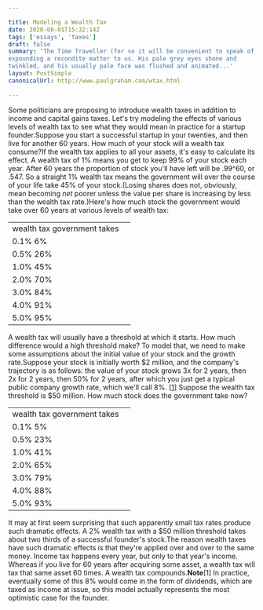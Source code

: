 ```yaml
---

title: Modeling a Wealth Tax
date: 2020-08-01T15:32:14Z
tags: ['essays', 'taxes']
draft: false
summary: 'The Time Traveller (for so it will be convenient to speak of him) was
expounding a recondite matter to us. His pale grey eyes shone and
twinkled, and his usually pale face was flushed and animated...'
layout: PostSimple
canonicalUrl: http://www.paulgraham.com/wtax.html

---
```


Some politicians are proposing to introduce wealth taxes in addition
to income and capital gains taxes. Let's try modeling the effects of various levels
of wealth tax to see what they would mean in practice for a startup
founder.Suppose you start a successful startup in your twenties, and then
live for another 60 years. How much of your stock will a wealth tax
consume?If the wealth tax applies to all your assets, it's easy to
calculate its effect. A wealth tax of 1% means you get to keep
99% of your stock each year. After 60 years the proportion
of stock you'll have left will be .99^60, or .547. So a
straight 1% wealth tax means the government will over the
course of your life take 45% of your stock.(Losing shares does not, obviously, mean becoming _net_
poorer unless the value per share is increasing by less than the
wealth tax rate.)Here's how much stock the government would take over 60
years at various levels of wealth tax:

|                             |     |
| --------------------------- | --- |
| wealth tax government takes |     |
| 0.1% 6%                     |     |
| 0.5% 26%                    |     |
| 1.0% 45%                    |     |
| 2.0% 70%                    |     |
| 3.0% 84%                    |     |
| 4.0% 91%                    |     |
| 5.0% 95%                    |     |

A wealth tax will usually have a threshold at which it starts.
How much difference would a high threshold make? To model that,
we need to make some assumptions about the initial value of
your stock and the growth rate.Suppose your stock is initially
worth $2 million, and the company's trajectory is as follows:
the value of your stock grows 3x for 2 years, then 2x for 2 years,
then 50% for 2 years, after
which you just get a typical public company growth rate,
which we'll call 8%.
[[1](#f1n)]
Suppose the wealth tax threshold is
$50 million. How much stock does the government take now?

|                             |     |
| --------------------------- | --- |
| wealth tax government takes |     |
| 0.1% 5%                     |     |
| 0.5% 23%                    |     |
| 1.0% 41%                    |     |
| 2.0% 65%                    |     |
| 3.0% 79%                    |     |
| 4.0% 88%                    |     |
| 5.0% 93%                    |     |

It may at first seem surprising that such apparently small tax rates
produce such dramatic effects. A 2% wealth tax with a $50 million
threshold takes about two thirds of a successful founder's stock.The reason wealth taxes have such dramatic effects is that they're
applied over and over to the same money. Income tax
happens every year, but only to that year's income. Whereas if you
live for 60 years after acquiring some asset, a wealth tax will tax
that same asset 60 times. A wealth tax compounds.**Note**[1]
In practice, eventually some of this 8% would come in the form of
dividends, which are taxed as income at issue, so this model actually
represents the most optimistic case for the founder.
